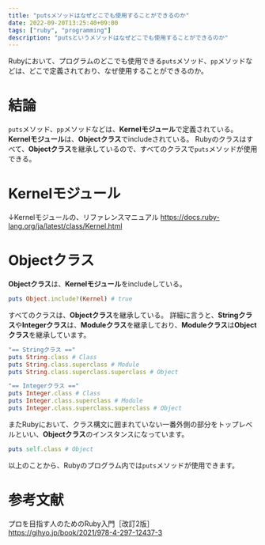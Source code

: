 ```yaml
---
title: "putsメソッドはなぜどこでも使用することができるのか"
date: 2022-09-20T13:25:40+09:00
tags: ["ruby", "programming"]
description: "putsというメソッドはなぜどこでも使用することができるのか"
---
```


Rubyにおいて、プログラムのどこでも使用できる`puts`メソッド、`pp`メソッドなどは、どこで定義されており、なぜ使用することができるのか。

# 結論

`puts`メソッド、`pp`メソッドなどは、**Kernelモジュール**で定義されている。
**Kernelモジュール**は、**Objectクラス**でincludeされている。
Rubyのクラスはすべて、**Objectクラス**を継承しているので、すべてのクラスで`puts`メソッドが使用できる。

# Kernelモジュール

↓Kernelモジュールの、リファレンスマニュアル
https://docs.ruby-lang.org/ja/latest/class/Kernel.html

# Objectクラス

**Objectクラス**は、**Kernelモジュール**をincludeしている。

```rb
puts Object.include?(Kernel) # true
```

すべてのクラスは、**Objectクラス**を継承している。
詳細に言うと、**Stringクラス**や**Integerクラス**は、**Moduleクラス**を継承しており、**Moduleクラス**は**Objectクラス**を継承しています。

```rb
"== Stringクラス =="
puts String.class # Class
puts String.class.superclass # Module
puts String.class.superclass.superclass # Object

"== Integerクラス =="
puts Integer.class # Class
puts Integer.class.superclass # Module
puts Integer.class.superclass.superclass # Object
```

またRubyにおいて、クラス構文に囲まれていない一番外側の部分をトップレベルといい、**Objectクラス**のインスタンスになっています。

```rb
puts self.class # Object
```

以上のことから、Rubyのプログラム内では`puts`メソッドが使用できます。

# 参考文献

プロを目指す人のためのRuby入門［改訂2版］
https://gihyo.jp/book/2021/978-4-297-12437-3

